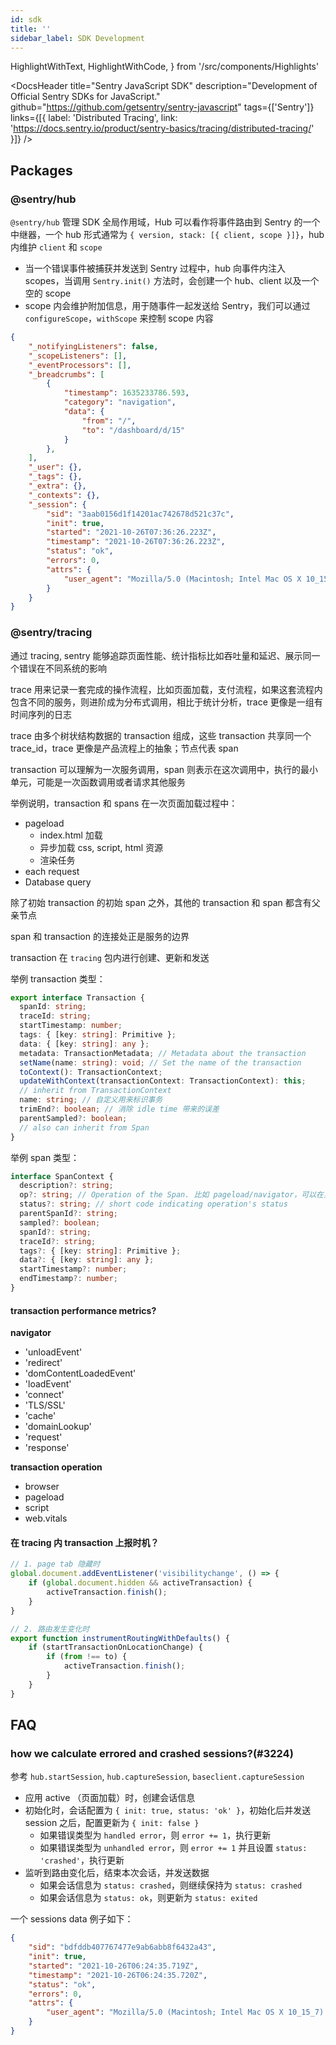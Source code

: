 ```yaml
---
id: sdk
title: ''
sidebar_label: SDK Development
---
```


  HighlightWithText,
  HighlightWithCode,
} from '/src/components/Highlights'


<DocsHeader
  title="Sentry JavaScript SDK"
  description="Development of Official Sentry SDKs for JavaScript."
  github="https://github.com/getsentry/sentry-javascript"
  tags={['Sentry']}
  links={[{
    label: 'Distributed Tracing',
    link: 'https://docs.sentry.io/product/sentry-basics/tracing/distributed-tracing/'
  }]}
/>


## Packages

### @sentry/hub

`@sentry/hub` 管理 SDK 全局作用域，Hub 可以看作将事件路由到 Sentry 的一个中继器，一个 hub 形式通常为 `{ version, stack: [{ client, scope }]}`，hub 内维护 `client` 和 `scope`

- 当一个错误事件被捕获并发送到 Sentry 过程中，hub 向事件内注入 scopes，当调用 `Sentry.init()` 方法时，会创建一个 hub、client 以及一个空的 scope
- scope 内会维护附加信息，用于随事件一起发送给 Sentry，我们可以通过 `configureScope`，`withScope` 来控制 scope 内容

```json
{
    "_notifyingListeners": false,
    "_scopeListeners": [],
    "_eventProcessors": [],
    "_breadcrumbs": [
        {
            "timestamp": 1635233786.593,
            "category": "navigation",
            "data": {
                "from": "/",
                "to": "/dashboard/d/15"
            }
        },
    ],
    "_user": {},
    "_tags": {},
    "_extra": {},
    "_contexts": {},
    "_session": {
        "sid": "3aab0156d1f14201ac742678d521c37c",
        "init": true,
        "started": "2021-10-26T07:36:26.223Z",
        "timestamp": "2021-10-26T07:36:26.223Z",
        "status": "ok",
        "errors": 0,
        "attrs": {
            "user_agent": "Mozilla/5.0 (Macintosh; Intel Mac OS X 10_15_7) AppleWebKit/537.36 (KHTML, like Gecko) Chrome/92.0.4515.107 Safari/537.36"
        }
    }
}
```

### @sentry/tracing

通过 tracing, sentry 能够追踪页面性能、统计指标比如吞吐量和延迟、展示同一个错误在不同系统的影响

trace 用来记录一套完成的操作流程，比如页面加载，支付流程，如果这套流程内包含不同的服务，则进阶成为分布式调用，相比于统计分析，trace 更像是一组有时间序列的日志

trace 由多个树状结构数据的 transaction 组成，这些 transaction 共享同一个 trace_id，trace 更像是产品流程上的抽象；节点代表 span

transaction 可以理解为一次服务调用，span 则表示在这次调用中，执行的最小单元，可能是一次函数调用或者请求其他服务

举例说明，transaction 和 spans 在一次页面加载过程中：

- pageload
    - index.html 加载
    - 异步加载 css, script, html 资源
    - 渲染任务
- each request
- Database query

除了初始 transaction 的初始 span 之外，其他的 transaction 和 span 都含有父亲节点

span 和 transaction 的连接处正是服务的边界

transaction 在 `tracing` 包内进行创建、更新和发送

举例 transaction 类型：

```ts
export interface Transaction {
  spanId: string;
  traceId: string;
  startTimestamp: number;
  tags: { [key: string]: Primitive };
  data: { [key: string]: any };
  metadata: TransactionMetadata; // Metadata about the transaction
  setName(name: string): void; // Set the name of the transaction
  toContext(): TransactionContext;
  updateWithContext(transactionContext: TransactionContext): this;
  // inherit from TransactionContext
  name: string; // 自定义用来标识事务
  trimEnd?: boolean; // 消除 idle time 带来的误差
  parentSampled?: boolean;
  // also can inherit from Span
}
```

举例 span 类型：

```ts
interface SpanContext {
  description?: string;
  op?: string; // Operation of the Span. 比如 pageload/navigator，可以在页面查询时辨认
  status?: string; // short code indicating operation's status
  parentSpanId?: string;
  sampled?: boolean;
  spanId?: string;
  traceId?: string;
  tags?: { [key: string]: Primitive };
  data?: { [key: string]: any };
  startTimestamp?: number;
  endTimestamp?: number;
}
```
#### transaction performance metrics?

**navigator**

- 'unloadEvent'
- 'redirect'
- 'domContentLoadedEvent'
- 'loadEvent'
- 'connect'
- 'TLS/SSL'
- 'cache'
- 'domainLookup'
- 'request'
- 'response'


**transaction operation**

- browser
- pageload
- script
- web.vitals


#### 在 tracing 内 transaction 上报时机？

```ts
// 1. page tab 隐藏时
global.document.addEventListener('visibilitychange', () => {
    if (global.document.hidden && activeTransaction) {
        activeTransaction.finish();
    }
}

// 2. 路由发生变化时
export function instrumentRoutingWithDefaults() {
    if (startTransactionOnLocationChange) {
        if (from !== to) {
            activeTransaction.finish();
        }
    }
}
```



## FAQ

### how we calculate errored and crashed sessions?(#3224)

参考 `hub.startSession`, `hub.captureSession`, `baseclient.captureSession`

- 应用 active （页面加载）时，创建会话信息
- 初始化时，会话配置为 `{ init: true, status: 'ok' }`，初始化后并发送 session 之后，配置更新为 `{ init: false }`
  - 如果错误类型为 `handled error`，则 `error += 1`，执行更新
  - 如果错误类型为 `unhandled error`，则 `error += 1` 并且设置 `status: 'crashed'`，执行更新
- 监听到路由变化后，结束本次会话，并发送数据
  - 如果会话信息为 `status: crashed`，则继续保持为 `status: crashed`
  - 如果会话信息为 `status: ok`，则更新为 `status: exited`

一个 sessions data 例子如下：

```json
{
    "sid": "bdfddb407767477e9ab6abb8f6432a43",
    "init": true,
    "started": "2021-10-26T06:24:35.719Z",
    "timestamp": "2021-10-26T06:24:35.720Z",
    "status": "ok",
    "errors": 0,
    "attrs": {
        "user_agent": "Mozilla/5.0 (Macintosh; Intel Mac OS X 10_15_7) AppleWebKit/537.36 (KHTML, like Gecko) Chrome/92.0.4515.107 Safari/537.36"
    }
}
```